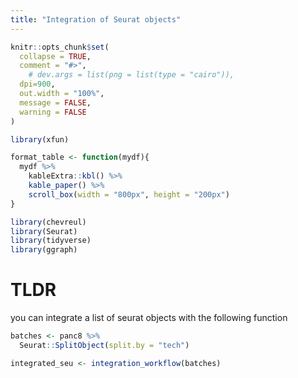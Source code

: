```yaml
---
title: "Integration of Seurat objects"
---
```


```r
knitr::opts_chunk$set(
  collapse = TRUE,
  comment = "#>",
    # dev.args = list(png = list(type = "cairo")),
  dpi=900,
  out.width = "100%",
  message = FALSE,
  warning = FALSE
)

library(xfun)

format_table <- function(mydf){
  mydf %>% 
    kableExtra::kbl() %>% 
    kable_paper() %>% 
    scroll_box(width = "800px", height = "200px")
}

```

```r
library(chevreul)
library(Seurat)
library(tidyverse)
library(ggraph)
```

# TLDR 

you can integrate a list of seurat objects with the following function

```r

batches <- panc8 %>%
  Seurat::SplitObject(split.by = "tech")

integrated_seu <- integration_workflow(batches)


```
